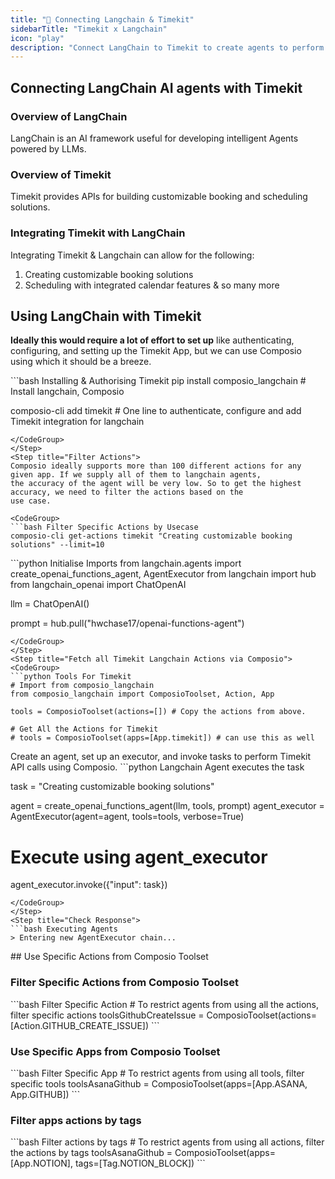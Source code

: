 ```yaml
---
title: "🚀 Connecting Langchain & Timekit"
sidebarTitle: "Timekit x Langchain"
icon: "play"
description: "Connect LangChain to Timekit to create agents to perform tasks using natural language"
---
```


## Connecting LangChain AI agents with Timekit

### Overview of LangChain

LangChain is an AI framework useful for developing intelligent Agents powered by LLMs.

### Overview of Timekit

Timekit provides APIs for building customizable booking and scheduling solutions.

### Integrating Timekit with LangChain

Integrating Timekit & Langchain can allow for the following:

1. Creating customizable booking solutions
2. Scheduling with integrated calendar features
& so many more

## Using LangChain with Timekit

<Steps>
<Step title="Setting Up the Environment">

**Ideally this would require a lot of effort to set up** like authenticating, configuring, and setting up the Timekit App, but we can use Composio using which it should be a breeze.

<CodeGroup>
```bash Installing & Authorising Timekit
pip install composio_langchain # Install langchain, Composio 

composio-cli add timekit # One line to authenticate, configure and add Timekit integration for langchain
```
</CodeGroup>
</Step>
<Step title="Filter Actions">
Composio ideally supports more than 100 different actions for any given app. If we supply all of them to langchain agents, 
the accuracy of the agent will be very low. So to get the highest accuracy, we need to filter the actions based on the 
use case.

<CodeGroup>
```bash Filter Specific Actions by Usecase
composio-cli get-actions timekit "Creating customizable booking solutions" --limit=10
```
</CodeGroup>

</Step>
<Step title="Import Base Packages">

<CodeGroup>
```python Initialise Imports
from langchain.agents import create_openai_functions_agent, AgentExecutor
from langchain import hub
from langchain_openai import ChatOpenAI


llm = ChatOpenAI()

prompt = hub.pull("hwchase17/openai-functions-agent")
```
</CodeGroup>
</Step>
<Step title="Fetch all Timekit Langchain Actions via Composio">
<CodeGroup>
```python Tools For Timekit
# Import from composio_langchain
from composio_langchain import ComposioToolset, Action, App

tools = ComposioToolset(actions=[]) # Copy the actions from above. 

# Get All the Actions for Timekit
# tools = ComposioToolset(apps=[App.timekit]) # can use this as well
```
</CodeGroup>
</Step>
<Step title="Execute the Agent">
Create an agent, set up an executor, and invoke tasks to perform Timekit API calls using Composio. 
<CodeGroup>
```python Langchain Agent executes the task

task = "Creating customizable booking solutions"

agent = create_openai_functions_agent(llm, tools, prompt)
agent_executor = AgentExecutor(agent=agent, tools=tools, verbose=True)

# Execute using agent_executor
agent_executor.invoke({"input": task})
```
</CodeGroup>
</Step>
<Step title="Check Response">
```bash Executing Agents
> Entering new AgentExecutor chain...
```
</Step>
</Steps>
## Use Specific Actions from Composio Toolset

### Filter Specific Actions from Composio Toolset

<CodeGroup>
```bash Filter Specific Action
# To restrict agents from using all the actions, filter specific actions
toolsGithubCreateIssue = ComposioToolset(actions=[Action.GITHUB_CREATE_ISSUE])
```
</CodeGroup>

### Use Specific Apps from Composio Toolset
<CodeGroup>
```bash Filter Specific App
# To restrict agents from using all tools, filter specific tools
toolsAsanaGithub = ComposioToolset(apps=[App.ASANA, App.GITHUB])
```
</CodeGroup>

### Filter apps actions by tags 
<CodeGroup>
```bash Filter actions by tags
# To restrict agents from using all actions, filter the actions by tags
toolsAsanaGithub = ComposioToolset(apps=[App.NOTION], tags=[Tag.NOTION_BLOCK])
```
</CodeGroup>

